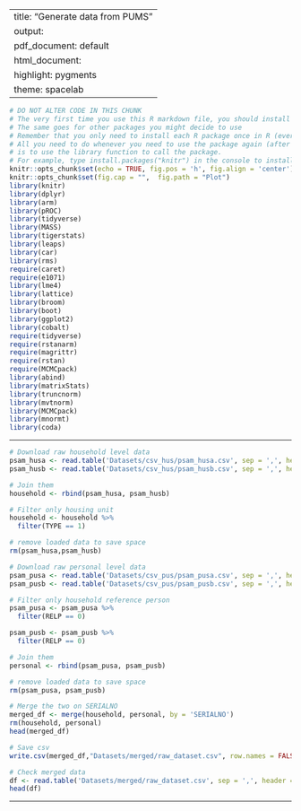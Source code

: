 
---
title: "Generate data from PUMS"
output:
  pdf_document: default
  html_document:
    highlight: pygments
    theme: spacelab
---

```r
# DO NOT ALTER CODE IN THIS CHUNK
# The very first time you use this R markdown file, you should install each of the packages below.
# The same goes for other packages you might decide to use
# Remember that you only need to install each R package once in R (ever -- unless you change computers).
# All you need to do whenever you need to use the package again (after restarting the R session),
# is to use the library function to call the package.
# For example, type install.packages("knitr") in the console to install the knitr package. 
knitr::opts_chunk$set(echo = TRUE, fig.pos = 'h', fig.align = 'center')
knitr::opts_chunk$set(fig.cap = "",  fig.path = "Plot")
library(knitr)
library(dplyr)
library(arm)
library(pROC)
library(tidyverse)
library(MASS)
library(tigerstats)
library(leaps)
library(car)
library(rms)
require(caret)
require(e1071)
library(lme4) 
library(lattice)
library(broom)
library(boot)
library(ggplot2)
library(cobalt)
require(tidyverse)
require(rstanarm)
require(magrittr)
require(rstan)
require(MCMCpack)
library(abind)
library(matrixStats)
library(truncnorm)
library(mvtnorm)
library(MCMCpack)
library(mnormt)
library(coda)
```

* * *
```r
# Download raw household level data
psam_husa <- read.table('Datasets/csv_hus/psam_husa.csv', sep = ',', header = TRUE)
psam_husb <- read.table('Datasets/csv_hus/psam_husb.csv', sep = ',', header = TRUE)

# Join them
household <- rbind(psam_husa, psam_husb)

# Filter only housing unit
household <- household %>%
  filter(TYPE == 1)

# remove loaded data to save space
rm(psam_husa,psam_husb)
```

```r
# Download raw personal level data
psam_pusa <- read.table('Datasets/csv_pus/psam_pusa.csv', sep = ',', header = TRUE)
psam_pusb <- read.table('Datasets/csv_pus/psam_pusb.csv', sep = ',', header = TRUE)

# Filter only household reference person
psam_pusa <- psam_pusa %>%
  filter(RELP == 0)

psam_pusb <- psam_pusb %>%
  filter(RELP == 0)

# Join them
personal <- rbind(psam_pusa, psam_pusb)

# remove loaded data to save space
rm(psam_pusa, psam_pusb)
```

```r
# Merge the two on SERIALNO
merged_df <- merge(household, personal, by = 'SERIALNO')
rm(household, personal)
head(merged_df)
```

```r
# Save csv
write.csv(merged_df,"Datasets/merged/raw_dataset.csv", row.names = FALSE)
```

```r
# Check merged data
df <- read.table('Datasets/merged/raw_dataset.csv', sep = ',', header = TRUE)
head(df)
```

* * *



